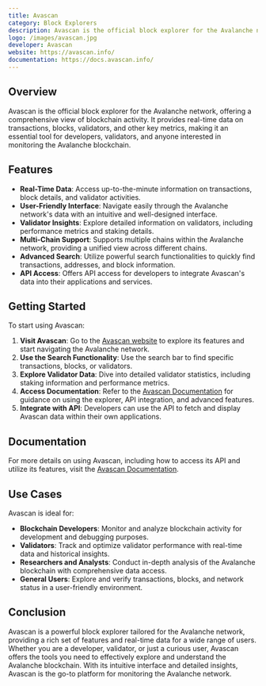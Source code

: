 ```yaml
---
title: Avascan
category: Block Explorers
description: Avascan is the official block explorer for the Avalanche network, providing real-time data on transactions, blocks, validators, and more.
logo: /images/avascan.jpg
developer: Avascan
website: https://avascan.info/
documentation: https://docs.avascan.info/
---
```


## Overview

Avascan is the official block explorer for the Avalanche network, offering a comprehensive view of blockchain activity. It provides real-time data on transactions, blocks, validators, and other key metrics, making it an essential tool for developers, validators, and anyone interested in monitoring the Avalanche blockchain.

## Features

- **Real-Time Data**: Access up-to-the-minute information on transactions, block details, and validator activities.
- **User-Friendly Interface**: Navigate easily through the Avalanche network's data with an intuitive and well-designed interface.
- **Validator Insights**: Explore detailed information on validators, including performance metrics and staking details.
- **Multi-Chain Support**: Supports multiple chains within the Avalanche network, providing a unified view across different chains.
- **Advanced Search**: Utilize powerful search functionalities to quickly find transactions, addresses, and block information.
- **API Access**: Offers API access for developers to integrate Avascan's data into their applications and services.

## Getting Started

To start using Avascan:

1. **Visit Avascan**: Go to the [Avascan website](https://avascan.info/) to explore its features and start navigating the Avalanche network.
2. **Use the Search Functionality**: Use the search bar to find specific transactions, blocks, or validators.
3. **Explore Validator Data**: Dive into detailed validator statistics, including staking information and performance metrics.
4. **Access Documentation**: Refer to the [Avascan Documentation](https://docs.avascan.info/) for guidance on using the explorer, API integration, and advanced features.
5. **Integrate with API**: Developers can use the API to fetch and display Avascan data within their own applications.

## Documentation

For more details on using Avascan, including how to access its API and utilize its features, visit the [Avascan Documentation](https://docs.avascan.info/).

## Use Cases

Avascan is ideal for:

- **Blockchain Developers**: Monitor and analyze blockchain activity for development and debugging purposes.
- **Validators**: Track and optimize validator performance with real-time data and historical insights.
- **Researchers and Analysts**: Conduct in-depth analysis of the Avalanche blockchain with comprehensive data access.
- **General Users**: Explore and verify transactions, blocks, and network status in a user-friendly environment.

## Conclusion

Avascan is a powerful block explorer tailored for the Avalanche network, providing a rich set of features and real-time data for a wide range of users. Whether you are a developer, validator, or just a curious user, Avascan offers the tools you need to effectively explore and understand the Avalanche blockchain. With its intuitive interface and detailed insights, Avascan is the go-to platform for monitoring the Avalanche network.

